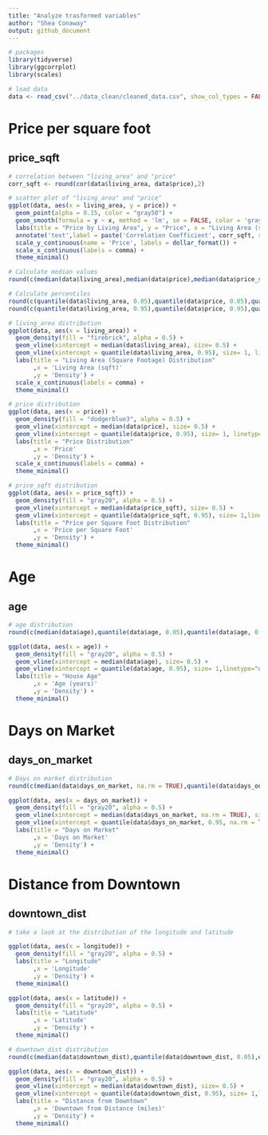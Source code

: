 ```yaml
---
title: "Analyze trasformed variables"
author: "Shea Conaway"
output: github_document
---
```

```r
# packages
library(tidyverse)
library(ggcorrplot)
library(scales)
```

```r
# load data
data <- read_csv("../data_clean/cleaned_data.csv", show_col_types = FALSE)
```

# Price per square foot
## price_sqft

```r
# correlation between "living_area" and "price"
corr_sqft <- round(cor(data$living_area, data$price),2)

# scatter plot of "living_area" and "price"
ggplot(data, aes(x = living_area, y = price)) +
  geom_point(alpha = 0.15, color = "gray50") +
  geom_smooth(formula = y ~ x, method = 'lm', se = FALSE, color = 'gray28', size = 1) +
  labs(title = "Price by Living Area", y = "Price", x = "Living Area (sqft)") +
  annotate('text',label = paste('Correlation Coefficient', corr_sqft, sep = '\n'), x = 6000, y = 250000) +
  scale_y_continuous(name = 'Price', labels = dollar_format()) +
  scale_x_continuous(labels = comma) +
  theme_minimal()
```

```r
# Calculate median values
round(c(median(data$living_area),median(data$price),median(data$price_sqft)))
```

```r
# Calculate percentiles
round(c(quantile(data$living_area, 0.05),quantile(data$price, 0.05),quantile(data$price_sqft, 0.05)))
round(c(quantile(data$living_area, 0.95),quantile(data$price, 0.95),quantile(data$price_sqft, 0.95)))
``` 

```r
# living_area distribution
ggplot(data, aes(x = living_area)) + 
  geom_density(fill = "firebrick", alpha = 0.5) + 
  geom_vline(xintercept = median(data$living_area), size= 0.5) +
  geom_vline(xintercept = quantile(data$living_area, 0.95), size= 1, linetype="dotted") +
  labs(title = "Living Area (Square Footage) Distribution"
       ,x = 'Living Area (sqft)'
       ,y = 'Density') +
  scale_x_continuous(labels = comma) +
  theme_minimal()

# price distribution
ggplot(data, aes(x = price)) + 
  geom_density(fill = "dodgerblue3", alpha = 0.5) + 
  geom_vline(xintercept = median(data$price), size= 0.5) +
  geom_vline(xintercept = quantile(data$price, 0.95), size= 1, linetype="dotted") +
  labs(title = "Price Distribution"
       ,x = 'Price'
       ,y = 'Density') +
  scale_x_continuous(labels = comma) +
  theme_minimal()

# price_sqft distribution
ggplot(data, aes(x = price_sqft)) + 
  geom_density(fill = "gray20", alpha = 0.5) + 
  geom_vline(xintercept = median(data$price_sqft), size= 0.5) +
  geom_vline(xintercept = quantile(data$price_sqft, 0.95), size= 1,linetype="dotted") +
  labs(title = "Price per Square Foot Distribution"
       ,x = 'Price per Square Foot'
       ,y = 'Density') +
  theme_minimal()
```

# Age
## age

```r
# age distribution
round(c(median(data$age),quantile(data$age, 0.05),quantile(data$age, 0.95)))

ggplot(data, aes(x = age)) + 
  geom_density(fill = "gray20", alpha = 0.5) + 
  geom_vline(xintercept = median(data$age), size= 0.5) +
  geom_vline(xintercept = quantile(data$age, 0.95), size= 1,linetype="dotted") +
  labs(title = "House Age"
       ,x = 'Age (years)'
       ,y = 'Density') +
  theme_minimal()
```

# Days on Market
## days_on_market

```r
# Days on market distribution
round(c(median(data$days_on_market, na.rm = TRUE),quantile(data$days_on_market, 0.05, na.rm = TRUE),quantile(data$days_on_market, 0.95, na.rm = TRUE)))

ggplot(data, aes(x = days_on_market)) + 
  geom_density(fill = "gray20", alpha = 0.5) + 
  geom_vline(xintercept = median(data$days_on_market, na.rm = TRUE), size = 0.5) +
  geom_vline(xintercept = quantile(data$days_on_market, 0.95, na.rm = TRUE), size = 1, linetype = "dotted") +
  labs(title = "Days on Market"
       ,x = 'Days on Market'
       ,y = 'Density') +
  theme_minimal()
```

# Distance from Downtown
## downtown_dist

```r
# take a look at the distribution of the longitude and latitude

ggplot(data, aes(x = longitude)) + 
  geom_density(fill = "gray20", alpha = 0.5) + 
  labs(title = "Longitude"
       ,x = 'Longitude'
       ,y = 'Density') +
  theme_minimal()

ggplot(data, aes(x = latitude)) + 
  geom_density(fill = "gray20", alpha = 0.5) + 
  labs(title = "Latitude"
       ,x = 'Latitude'
       ,y = 'Density') +
  theme_minimal()
```
```r
# downtown_dist distribution
round(c(median(data$downtown_dist),quantile(data$downtown_dist, 0.05),quantile(data$downtown_dist, 0.95)))

ggplot(data, aes(x = downtown_dist)) + 
  geom_density(fill = "gray20", alpha = 0.5) + 
  geom_vline(xintercept = median(data$downtown_dist), size= 0.5) +
  geom_vline(xintercept = quantile(data$downtown_dist, 0.95), size= 1,linetype="dotted") +
  labs(title = "Distance from Downtown"
       ,x = 'Downtown from Distance (miles)'
       ,y = 'Density') +
  theme_minimal()
```


